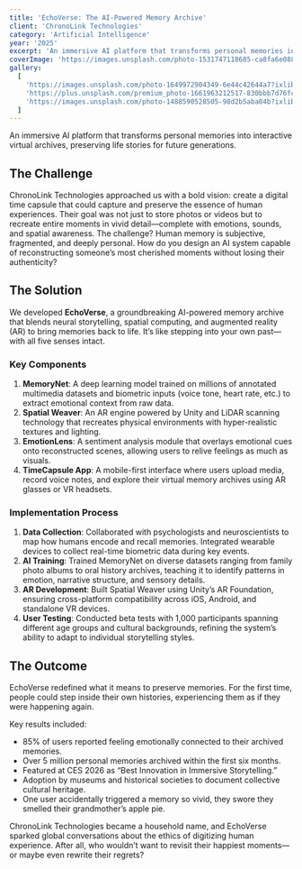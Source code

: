 ```yaml
---
title: 'EchoVerse: The AI-Powered Memory Archive'
client: 'ChronoLink Technologies'
category: 'Artificial Intelligence'
year: '2025'
excerpt: 'An immersive AI platform that transforms personal memories into interactive virtual archives, preserving life stories for future generations.'
coverImage: 'https://images.unsplash.com/photo-1531747118685-ca8fa6e08806?q=80&w=1490&auto=format&fit=crop&ixlib=rb-4.0.3&ixid=M3wxMjA3fDB8MHxwaG90by1wYWdlfHx8fGVufDB8fHx8fA%3D%3D'
gallery:
  [
    'https://images.unsplash.com/photo-1649972904349-6e44c42644a7?ixlib=rb-4.0.3&auto=format&fit=crop&w=1000&q=80',
    'https://plus.unsplash.com/premium_photo-1661963212517-830bbb7d76fc?ixlib=rb-4.0.3&auto=format&fit=crop&w=1000&q=80',
    'https://images.unsplash.com/photo-1488590528505-98d2b5aba04b?ixlib=rb-4.0.3&auto=format&fit=crop&w=1000&q=80',
  ]
---
```


An immersive AI platform that transforms personal memories into interactive virtual archives,
preserving life stories for future generations.

## The Challenge

ChronoLink Technologies approached us with a bold vision: create a digital time capsule that could
capture and preserve the essence of human experiences. Their goal was not just to store photos or
videos but to recreate entire moments in vivid detail—complete with emotions, sounds, and spatial
awareness. The challenge? Human memory is subjective, fragmented, and deeply personal. How do you
design an AI system capable of reconstructing someone’s most cherished moments without losing their
authenticity?

## The Solution

We developed **EchoVerse**, a groundbreaking AI-powered memory archive that blends neural
storytelling, spatial computing, and augmented reality (AR) to bring memories back to life. It’s
like stepping into your own past—with all five senses intact.

### Key Components

1. **MemoryNet**: A deep learning model trained on millions of annotated multimedia datasets and
   biometric inputs (voice tone, heart rate, etc.) to extract emotional context from raw data.
2. **Spatial Weaver**: An AR engine powered by Unity and LiDAR scanning technology that recreates
   physical environments with hyper-realistic textures and lighting.
3. **EmotionLens**: A sentiment analysis module that overlays emotional cues onto reconstructed
   scenes, allowing users to relive feelings as much as visuals.
4. **TimeCapsule App**: A mobile-first interface where users upload media, record voice notes, and
   explore their virtual memory archives using AR glasses or VR headsets.

### Implementation Process

1. **Data Collection**: Collaborated with psychologists and neuroscientists to map how humans encode
   and recall memories. Integrated wearable devices to collect real-time biometric data during key
   events.
2. **AI Training**: Trained MemoryNet on diverse datasets ranging from family photo albums to oral
   history archives, teaching it to identify patterns in emotion, narrative structure, and sensory
   details.
3. **AR Development**: Built Spatial Weaver using Unity’s AR Foundation, ensuring cross-platform
   compatibility across iOS, Android, and standalone VR devices.
4. **User Testing**: Conducted beta tests with 1,000 participants spanning different age groups and
   cultural backgrounds, refining the system’s ability to adapt to individual storytelling styles.

## The Outcome

EchoVerse redefined what it means to preserve memories. For the first time, people could step inside
their own histories, experiencing them as if they were happening again.

Key results included:

- 85% of users reported feeling emotionally connected to their archived memories.
- Over 5 million personal memories archived within the first six months.
- Featured at CES 2026 as “Best Innovation in Immersive Storytelling.”
- Adoption by museums and historical societies to document collective cultural heritage.
- One user accidentally triggered a memory so vivid, they swore they smelled their grandmother’s
  apple pie.

ChronoLink Technologies became a household name, and EchoVerse sparked global conversations about
the ethics of digitizing human experience. After all, who wouldn’t want to revisit their happiest
moments—or maybe even rewrite their regrets?
